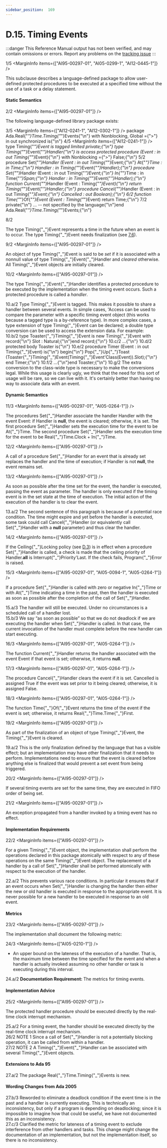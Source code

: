 ```yaml
---
sidebar_position:  169
---
```


# D.15. Timing Events

:::danger
This Reference Manual output has not been verified,
and may contain omissions or errors.
Report any problems on the [tracking issue](https://github.com/ada-lang-io/ada-lang-io/issues/20)
:::


<MarginText>1/5</MarginText>
<MarginInfo items={["AI95-00297-01", "AI05-0299-1", "AI12-0445-1"]} />
<p>This subclause describes a language-defined package to allow user-defined protected procedures to be executed at a specified time without the use of a task or a delay statement. <br /></p>


#### Static Semantics

<MarginText>2/2</MarginText>
<MarginInfo items={["AI95-00297-01"]} />
<p>The following language-defined library package exists: <br /></p>

<MarginText>3/5</MarginText>
<MarginInfo items={["AI12-0241-1", "AI12-0302-1"]} />
<CodeBlock language="ada">
package Ada.Real{"_"}Time.Timing{"_"}Events{"\n"}  with Nonblocking, Global ={">"} in out synchronized is{"\n"}
<MarginText>4/5</MarginText>
<MarginInfo items={["AI12-0241-1"]} />
  type Timing{"_"}Event is tagged limited private;{"\n"}  type Timing{"_"}Event{"_"}Handler{"\n"}       is access protected procedure (Event : in out Timing{"_"}Event){"\n"}       with Nonblocking ={">"} False;{"\n"}
<MarginText>5/2</MarginText>
  procedure Set{"_"}Handler (Event   : in out Timing{"_"}Event;{"\n"}                         At{"_"}Time : in Time;{"\n"}                         Handler : in Timing{"_"}Event{"_"}Handler);{"\n"}  procedure Set{"_"}Handler (Event   : in out Timing{"_"}Event;{"\n"}                         In{"_"}Time : in Time{"_"}Span;{"\n"}                         Handler : in Timing{"_"}Event{"_"}Handler);{"\n"}  function Current{"_"}Handler (Event : Timing{"_"}Event){"\n"}       return Timing{"_"}Event{"_"}Handler;{"\n"}  procedure Cancel{"_"}Handler (Event     : in out Timing{"_"}Event;{"\n"}                            Cancelled : out Boolean);{"\n"}
<MarginText>6/2</MarginText>
  function Time{"_"}Of{"_"}Event (Event : Timing{"_"}Event) return Time;{"\n"}
<MarginText>7/2</MarginText>
private{"\n"}  ... -- not specified by the language{"\n"}end Ada.Real{"_"}Time.Timing{"_"}Events;{"\n"}

</CodeBlock>
<MarginText>8/2</MarginText>
<MarginInfo items={["AI95-00297-01"]} />
<p>The type Timing{"_"}Event represents a time in the future when an event is to occur. The type Timing{"_"}Event needs finalization (see <a href="/docs/arm/AA-7/AA-7.6">7.6</a>).<br /></p>

<MarginText>9/2</MarginText>
<MarginInfo items={["AI95-00297-01"]} />
<p>An object of type Timing{"_"}Event is said to be <i>set</i> if it is associated with a nonnull value of type Timing{"_"}Event{"_"}Handler and <i>cleared</i> otherwise. All Timing{"_"}Event objects are initially cleared. <br /></p>

<MarginText>10/2</MarginText>
<MarginInfo items={["AI95-00297-01"]} />
<p>The type Timing{"_"}Event{"_"}Handler identifies a protected procedure to be executed by the implementation when the timing event occurs. Such a protected procedure is called a <i>handler</i>. <br /></p>

<AnnotatedOnly>
<MarginText>10.a/2</MarginText>
<Admonition type="aarm" aarm="discussion">
<b></b>Type Timing{"_"}Event is tagged. This makes it possible to share a handler between several events. In simple cases, 'Access can be used to compare the parameter with a specific timing event object (this works because a tagged type is a by-reference type). In more complex cases, a type extension of type Timing{"_"}Event can be declared; a double type conversion can be used to access the extension data. For example:<br />
</Admonition>
</AnnotatedOnly>

<AnnotatedOnly>
<MarginText>10.b/2</MarginText>
<CodeBlock language="ada">
type Toaster{"_"}Timing{"_"}Event is new Timing{"_"}Event with record{"\n"}   Slot : Natural;{"\n"}end record;{"\n"}
<MarginText>10.c/2</MarginText>
...{"\n"}
<MarginText>10.d/2</MarginText>
protected body Toaster is{"\n"}
<MarginText>10.e/2</MarginText>
   procedure Timer (Event : in out Timing{"_"}Event) is{"\n"}   begin{"\n"}      Pop{"_"}Up{"_"}Toast (Toaster{"_"}Timing{"_"}Event(Timing{"_"}Event'Class(Event)).Slot);{"\n"}   end Timer;{"\n"}
<MarginText>10.f/2</MarginText>
   ...{"\n"}end Toaster;{"\n"}

</CodeBlock>
</AnnotatedOnly>
<AnnotatedOnly>
<MarginText>10.g/2</MarginText>
<Admonition type="aarm" aarm="note">
The extra conversion to the class-wide type is necessary to make the conversions legal. While this usage is clearly ugly, we think that the need for this sort of usage will be rare, so we can live with it. It's certainly better than having no way to associate data with an event. <br />
</Admonition>
</AnnotatedOnly>


#### Dynamic Semantics

<MarginText>11/3</MarginText>
<MarginInfo items={["AI95-00297-01", "AI05-0264-1"]} />
<p>The procedures Set{"_"}Handler associate the handler Handler with the event Event: if Handler is <b>null</b>, the event is cleared; otherwise, it is set. The first procedure Set{"_"}Handler sets the execution time for the event to be At{"_"}Time. The second procedure Set{"_"}Handler sets the execution time for the event to be Real{"_"}Time.Clock + In{"_"}Time.<br /></p>

<MarginText>12/2</MarginText>
<MarginInfo items={["AI95-00297-01"]} />
<p>A call of a procedure Set{"_"}Handler for an event that is already set replaces the handler and the time of execution; if Handler is not <b>null</b>, the event remains set.<br /></p>

<MarginText>13/2</MarginText>
<MarginInfo items={["AI95-00297-01"]} />
<p>As soon as possible after the time set for the event, the handler is executed, passing the event as parameter. The handler is only executed if the timing event is in the set state at the time of execution. The initial action of the execution of the handler is to clear the event.<br /></p>

<AnnotatedOnly>
<MarginText>13.a/2</MarginText>
<Admonition type="aarm" aarm="reason">
<b></b>The second sentence of this paragraph is because of a potential race condition. The time might expire and yet before the handler is executed, some task could call Cancel{"_"}Handler (or equivalently call Set{"_"}Handler with a <b>null</b> parameter) and thus clear the handler. <br />
</Admonition>
</AnnotatedOnly>

<MarginText>14/2</MarginText>
<MarginInfo items={["AI95-00297-01"]} />
<p>If the Ceiling{"_"}Locking policy (see <a href="/docs/arm/AA-D/AA-D.3">D.3</a>) is in effect when a procedure Set{"_"}Handler is called, a check is made that the ceiling priority of Handler.<b>all</b> is Interrupt{"_"}Priority'Last. If the check fails, Program{"_"}Error is raised.<br /></p>

<MarginText>15/3</MarginText>
<MarginInfo items={["AI95-00297-01", "AI05-0094-1", "AI05-0264-1"]} />
<p>If a procedure Set{"_"}Handler is called with zero or negative In{"_"}Time or with At{"_"}Time indicating a time in the past, then the handler is executed as soon as possible after the completion of the call of Set{"_"}Handler.<br /></p>

<AnnotatedOnly>
<MarginText>15.a/3</MarginText>
<MarginInfo items={["AI05-0094-1"]} />
<Admonition type="aarm" aarm="ramification">
<b></b>The handler will still be executed. Under no circumstances is a scheduled call of a handler lost. <br />
</Admonition>
</AnnotatedOnly>

<AnnotatedOnly>
<MarginText>15.b/3</MarginText>
<MarginInfo items={["AI05-0094-1"]} />
<Admonition type="aarm" aarm="discussion">
<b></b>We say &ldquo;as soon as possible&rdquo; so that we do not deadlock if we are executing the handler when Set{"_"}Handler is called. In that case, the current invocation of the handler must complete before the new handler can start executing. <br />
</Admonition>
</AnnotatedOnly>

<MarginText>16/3</MarginText>
<MarginInfo items={["AI95-00297-01", "AI05-0264-1"]} />
<p>The function Current{"_"}Handler returns the handler associated with the event Event if that event is set; otherwise, it returns <b>null</b>.<br /></p>

<MarginText>17/3</MarginText>
<MarginInfo items={["AI95-00297-01", "AI05-0264-1"]} />
<p>The procedure Cancel{"_"}Handler clears the event if it is set. Cancelled is assigned True if the event was set prior to it being cleared; otherwise, it is assigned False.<br /></p>

<MarginText>18/3</MarginText>
<MarginInfo items={["AI95-00297-01", "AI05-0264-1"]} />
<p>The function Time{"_"}Of{"_"}Event returns the time of the event if the event is set; otherwise, it returns Real{"_"}Time.Time{"_"}First.<br /></p>

<MarginText>19/2</MarginText>
<MarginInfo items={["AI95-00297-01"]} />
<p>As part of the finalization of an object of type Timing{"_"}Event, the Timing{"_"}Event is cleared.<br /></p>

<AnnotatedOnly>
<MarginText>19.a/2</MarginText>
<Admonition type="aarm" aarm="implementation-note">
<b></b>This is the only finalization defined by the language that has a visible effect; but an implementation may have other finalization that it needs to perform. Implementations need to ensure that the event is cleared before anything else is finalized that would prevent a set event from being triggered. <br />
</Admonition>
</AnnotatedOnly>

<MarginText>20/2</MarginText>
<MarginInfo items={["AI95-00297-01"]} />
<p>If several timing events are set for the same time, they are executed in FIFO order of being set.<br /></p>

<MarginText>21/2</MarginText>
<MarginInfo items={["AI95-00297-01"]} />
<p>An exception propagated from a handler invoked by a timing event has no effect.<br /></p>


#### Implementation Requirements

<MarginText>22/2</MarginText>
<MarginInfo items={["AI95-00297-01"]} />
<p>For a given Timing{"_"}Event object, the implementation shall perform the operations declared in this package atomically with respect to any of these operations on the same Timing{"_"}Event object. The replacement of a handler by a call of Set{"_"}Handler shall be performed atomically with respect to the execution of the handler.<br /></p>

<AnnotatedOnly>
<MarginText>22.a/2</MarginText>
<Admonition type="aarm" aarm="reason">
<b></b>This prevents various race conditions. In particular it ensures that if an event occurs when Set{"_"}Handler is changing the handler then either the new or old handler is executed in response to the appropriate event. It is never possible for a new handler to be executed in response to an old event. <br />
</Admonition>
</AnnotatedOnly>


#### Metrics

<MarginText>23/2</MarginText>
<MarginInfo items={["AI95-00297-01"]} />
<p>The implementation shall document the following metric: <br /></p>

<MarginText>24/3</MarginText>
<MarginInfo items={["AI05-0210-1"]} />
<ul>
<li>An upper bound on the lateness of the execution of a handler. That is, the maximum time between the time specified for the event and when a handler is actually invoked assuming no other handler or task is executing during this interval.<br /></li>
</ul>
<AnnotatedOnly>
<MarginText>24.a/2</MarginText>
<Admonition type="aarm" aarm="note">
<b>Documentation Requirement: </b>The metrics for timing events.<br />
</Admonition>
</AnnotatedOnly>


#### Implementation Advice

<MarginText>25/2</MarginText>
<MarginInfo items={["AI95-00297-01"]} />
<p>The protected handler procedure should be executed directly by the real-time clock interrupt mechanism.<br /></p>

<AnnotatedOnly>
<MarginText>25.a/2</MarginText>
<Admonition type="aarm" aarm="implementation-advice">
<b></b>For a timing event, the handler should be executed directly by the real-time clock interrupt mechanism.<br />
</Admonition>
</AnnotatedOnly>

<AnnotatedOnly>
<MarginText>26/2</MarginText>
<MarginInfo items={["AI95-00297-01"]} />
<Admonition type="aarm" aarm="note">
NOTE 1   Since a call of Set{"_"}Handler is not a potentially blocking operation, it can be called from within a handler.<br />
</Admonition>
</AnnotatedOnly>

<AnnotatedOnly>
<MarginText>27/2</MarginText>
<MarginInfo items={["AI95-00297-01"]} />
<Admonition type="aarm" aarm="note">
NOTE 2   A Timing{"_"}Event{"_"}Handler can be associated with several Timing{"_"}Event objects.<br />
</Admonition>
</AnnotatedOnly>

<AnnotatedOnly>

#### Extensions to Ada 95

</AnnotatedOnly>
<AnnotatedOnly>
<MarginText>27.a/2</MarginText>
<MarginInfo items={["AI95-00297-01"]} />
<Admonition type="aarm" aarm="note">
The package Real{"_"}Time.Timing{"_"}Events is new. <br />
</Admonition>
</AnnotatedOnly>

<AnnotatedOnly>

#### Wording Changes from Ada 2005

</AnnotatedOnly>
<AnnotatedOnly>
<MarginText>27.b/3</MarginText>
<MarginInfo items={["AI05-0094-1"]} />
<Admonition type="aarm" aarm="correction">
<b></b> Reworded to eliminate a deadlock condition if the event time is in the past and a handler is currently executing. This is technically an inconsistency, but only if a program is depending on deadlocking; since it is impossible to imagine how that could be useful, we have not documented this as an inconsistency.<br />
</Admonition>
</AnnotatedOnly>

<AnnotatedOnly>
<MarginText>27.c/3</MarginText>
<MarginInfo items={["AI05-0210-1"]} />
<Admonition type="aarm" aarm="correction">
<b></b> Clarified the metric for lateness of a timing event to exclude interference from other handlers and tasks. This change might change the documentation of an implementation, but not the implementation itself, so there is no inconsistency. <br />
</Admonition>
</AnnotatedOnly>

